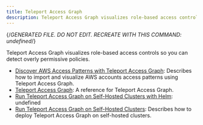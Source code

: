 ```yaml
---
title: Teleport Access Graph
description: Teleport Access Graph visualizes role-based access controls so you can detect overly permissive policies.
---
```


{/*GENERATED FILE. DO NOT EDIT. RECREATE WITH THIS COMMAND:
undefined*/}

Teleport Access Graph visualizes role-based access controls so you can detect overly permissive policies.

- [Discover AWS Access Patterns with Teleport Access Graph](/aws-sync.mdx): Describes how to import and visualize AWS accounts access patterns using Teleport Access Graph.
- [Teleport Access Graph](/overview.mdx): A reference for Teleport Access Graph.
- [Run Teleport Access Graph on Self-Hosted Clusters with Helm](/self-hosted-helm.mdx): undefined
- [Run Teleport Access Graph on Self-Hosted Clusters](/self-hosted.mdx): Describes how to deploy Teleport Access Graph on self-hosted clusters.
